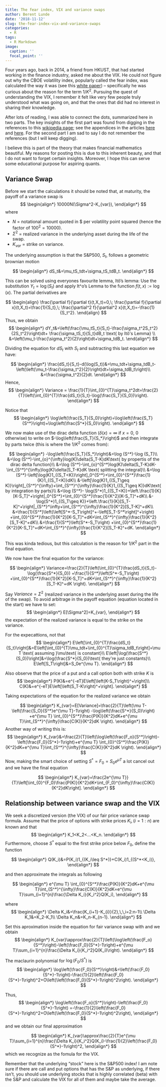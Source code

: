 ```yaml
---
title: The fear index, VIX and variance swaps
author: Berent Lunde
date: '2018-11-12'
slug: the-fear-index-vix-and-variance-swaps
categories:
  - R
tags:
  - R Markdown
image:
  caption: ''
  focal_point: ''
---
```



Four years ago, back in 2014, a friend from HKUST, that had started working in the finance industry, asked me about the VIX.
He could not figure out why the CBOE volatility index, popularly called the fear index, was calculated the way it was (see this [white paper](https://www.cboe.com/micro/vix/vixwhite.pdf)) -- specifically he was curious about the reason for the term $1/K^2$.
Pursuing the quest of understanding the VIX, I remember it felt like very few people truly understood what was going on, and that the ones that did had no interest in sharing their knowledge.

After lots of reading, I was able to connect the dots, summarized here in two parts.
The key insights of the first part was found from digging in the references to this [wikipedia page](https://en.wikipedia.org/wiki/Variance_swap); see the appendices in the articles [here](https://faculty.baruch.cuny.edu/lwu/papers/CarrWuRFS2009.pdf) and [here](http://pricing.online.fr/docs/TradingVolatilityStrat.pdf).
For the second part I am sad to say I do not remember the references (but I will keep digging).

I believe this is part of the theory that makes financial mathematics beautiful.
My reasons for posting this is due to this inherent beauty, and that I do not want to forget certain insights.
Moreover, I hope this can serve some educational purpose for aspiring quants. 

## Variance Swap
Before we start the calculations it should be noted that, at maturity, the payoff of a variance swap is
$$
\begin{align*}
10000N(\Sigma^2-K_{var}),
\end{align*}
$$
where 

- $N$ = notational amount quoted in \$ per volatility point squared (hence the factor of $100^2=10000$).
- $\Sigma^2$ = realized variance in the underlying asset during the life of the swap.
- $K_{var}$ = strike on variance.


The underlying assumption is that the S\&P500, $S_t$, follows a geometric brownian motion

$$
\begin{align*}
dS_t&=\mu_tS_tdt+\sigma_tS_tdB_t.
\end{align*}
$$

This can be solved using everyones favourite lemma, Itô's lemma:
Use the substitution $Y_t=\log (S_t)$ and apply It\^o's Lemma to the function $f(t,x):=\log (x)$.
The partial derivatives are

$$
\begin{align}
\frac{\partial f}{\partial t}(t,X_t)=0,\;
\frac{\partial f}{\partial x}(t,X_t)=\frac{1}{S_t},\;
\frac{\partial^2 f}{\partial^2 x}(t,X_t)=-\frac{1}{S_t^2}. 
\end{align}
$$
Thus, we obtain 
$$
\begin{align*}
dY_t&=\left(\frac{\mu_tS_t}{S_t}-\frac{\sigma_t^2S_t^2}{2S_t^2}\right)dt+
\frac{\sigma_tS_t}{S_t}dB_t \text{ by Itô's Lemma} \\
&=\left(\mu_t-\frac{\sigma_t^2}{2}\right)dt+\sigma_tdB_t.
\end{align*}
$$

Dividing the equation for $dS_t$ with $S_t$ and subtracting this last equation we have:

$$
\begin{align*}
\frac{dS_t}{S_t}-d(\log(S_t))&=\mu_tdt+\sigma_tdB_t-\left(\left(\mu_t-\frac{\sigma_t^2}{2}\right)dt+\sigma_tdB_t\right)\\
&=\frac{\sigma_t^2}{2}dt.
\end{align*}
$$
Hence,
$$
\begin{align*}
Variance = \frac{1}{T}\int_{0}^{T}\sigma_t^2dt=\frac{2}{T}\left(\int_{0}^{T}\frac{dS_t}{S_t}-\log(\frac{S_T}{S_0})\right).
\end{align*}
$$

Notice that
$$
\begin{align*}
\log\left(\frac{S_T}{S_0}\right)=\log\left(\frac{S_T}{S^*}\right)+\log\left(\frac{S^*}{S_0}\right).
\end{align*}
$$

We now make use of the dirac delta function ($\delta(x)=\infty$ if $x=0$, $0$ otherwise) to write on $-\log\left(\frac{S_T}{S_*}\right)$ and then integrate by parts twice (this is where the $1/K^2$ comes from):

$$
\begin{align*}
-\log\left(\frac{S_T}{S_*}\right)&=\log (S^*)-\log (S_T)\\
&=\log (S^*)-\int_{o}^{\infty}log(K)\delta(S_T-K)dK\text{ by propertis of the dirac delta function}\\
&=\log (S^*)-\int_{o}^{S^*}log(K)\delta(S_T-K)dK-\int_{S^*}^{\infty}log(K)\delta(S_T-K)dK \text{ splitting the integral}\\
&=\log (S^*)-\left[\log(K)1_{(S_T<K)}\right]_0^{S^*}+\int_{0}^{S^*}\frac{1}{K}1_{(S_T<K)}dK\\
&-\left[\log(K)1_{(S_T\geq K)}\right]_{S^*}^{\infty}+\int_{S^*}^{\infty}\frac{1}{K}1_{(S_T\geq K)}dK\text{ by integration by parts}\\
&=\log (S^*)- \log(S^*)1_{(S_T<K)}+\left.\frac{1}{K}[K-S_T]^+\right|_0^{S^*}+\int_{0}^{S^*}\frac{1}{K^2}[K-S_T]^+dK\\
&-\log(S^*)1_{(S_T\geq K)}+\left.\frac{1}{K}[S_T-K]^+\right|_{S^*}^\infty+\int_{S^*}^{\infty}\frac{1}{K^2}[S_T-K]^+dK\\
&=\frac{1}{S^*}\left(\left[S^*-S_T\right]^+-\left[S_T-S^*\right]^+\right)
+\int_{0}^{S^*}\frac{1}{K^2}[K-S_T]^+dK+\int_{S^*}^{\infty}\frac{1}{K^2}[S_T-K]^+dK\\
&=\frac{1}{S^*}\left(S^*-S_T\right)
+\int_{0}^{S^*}\frac{1}{K^2}[K-S_T]^+dK+\int_{S^*}^{\infty}\frac{1}{K^2}[S_T-K]^+dK.
\end{align*}
$$

This was kinda tedious, but this calculation is the reason for $1/K^2$ part in the final equation.

We now have the final equation for the variance:

$$
\begin{align*}
Variance=\frac{2}{T}\left(\int_{0}^{T}\frac{dS_t}{S_t}-\log(\frac{S^*}{S_0})
+\frac{1}{S^*}\left(S^*-S_T\right)
+\int_{0}^{S^*}\frac{1}{K^2}[K-S_T]^+dK+\int_{S^*}^{\infty}\frac{1}{K^2}[S_T-K]^+dK
\right).
\end{align*}
$$

Say $Variance = \Sigma^2$ (realized variance in the underlying asset during the life of the swap). To avoid arbitrage in the payoff equation (equation located in the start) we have to set:
$$
\begin{align*}
E[\Sigma^2]=K_{var},
\end{align*}
$$
the expectation of the realized variance is equal to the strike on the variance.

For the expecattions, not that
$$
\begin{align*}
E\left[\int_{0}^{T}\frac{dS_t}{S_t}\right]&=E\left[\int_{0}^{T}\mu_tdt+\int_{0}^{T}\sigma_tdB_t\right]=\mu T \text{ assuming }\mu\text{ is constant}\\
E\left[\log(\frac{S^*}{S_0})\right]&=\log(\frac{S^*}{S_0})\text{ they're just constants}\\
E\left[S_T\right]&=S_0e^{\mu T}.
\end{align*}
$$

Also observe that the price of a put and a call option both with strike $K$ is
$$
\begin{align*}
P(K)&=e^{-eT}E\left[\left(K-S_T\right)^+\right]\\
C(K)&=e^{-eT}E\left[\left(S_T-K\right)^+\right].
\end{align*}
$$

Taking expectations of the equation for the realized variance we obtain 

$$
\begin{align*}
K_{var}=E[Variance]=\frac{2}{T}\left(\mu T-\left(\frac{S_O}{S^*}e^{\mu T}-1\right)
-\log\left(\frac{S^*}{S_0}\right)
+e^{\mu T}
\int_{0}^{S^*}\frac{P(K)}{K^2}dK+e^{\mu T}\int_{S^*}^{\infty}\frac{C(K)}{K^2}dK
\right).
\end{align*}
$$
Another way of writing this is:
$$
\begin{align*}
K_{var}&=\frac{2}{T}\left(\log\left(\frac{F_o}{S^*}\right)-\left(\frac{F_0}{S^*}-1\right)+e^{\mu T}
\int_{0}^{S^*}\frac{P(K)}{K^2}dK+e^{\mu T}\int_{S^*}^{\infty}\frac{C(K)}{K^2}dK
\right).
\end{align*}
$$
Now, making the smart choice of setting $S^*=F_0=S_0e^{\mu T}$ a lot cancel out and we have the final equation

$$
\begin{align*}
K_{var}=\frac{2e^{\mu T}}{T}\left[\int_{0}^{F_0}\frac{P(K)}{K^2}dK+\int_{F_0}^{\infty}\frac{C(K)}{K^2}dK\right].
\end{align*}
$$


## Relationship between variance swap and the VIX


We seek a discretized version (the VIX) of our fair price variance swap formula. 
Assume that the price of options with strike prices $K_i,\,(i=1:n)$ are known and that
$$
\begin{align*}
K_1<K_2<...<K_n.
\end{align*}
$$
Furthermore, choose $S^*$ equal to the first strike price below $F_0$, define the function

$$
\begin{align*}
Q(K_i)&=P(K_i)1_{(K_i\leq S^*)}+C(K_i)1_{(S^*<K_i)},
\end{align*} 
$$

and then approximate the integrals as following

$$
\begin{align*}
e^{\mu T}
\int_{0}^{S^*}\frac{P(K)}{K^2}dK+e^{\mu T}\int_{S^*}^{\infty}\frac{C(K)}{K^2}dK=e^{\mu T}\sum_{i=1}^{n}\frac{\Delta K_i}{K_i^2}Q(K_i),
\end{align*}
$$

where
$$
\begin{align*}
\Delta K_i&=\frac{K_{i+1}-K_{i}}{2},\,\,i=2:n-1\\
\Delta K_1&=K_2-K_1\\
\Delta K_n&=K_n-K_{n-1}.
\end{align*}
$$

Set this aproximation inside the equation for fair variance swap with and we obtain
$$
\begin{align*}
K_{var}\approx\frac{2}{T}\left(\log\left(\frac{F_o}{S^*}\right)-\left(\frac{F_0}{S^*}-1\right)+e^{\mu T}\sum_{i=1}^{n}\frac{\Delta K_i}{K_i^2}Q(K_i)\right).
\end{align*}
$$

The maclaurin polynomial for $\log(F_0/S^*)$ is
$$
\begin{align*}
\log\left(\frac{F_0}{S^*}\right)&=\left(\frac{F_0}{S^*}-1\right)-\frac{1}{2}\left(\frac{F_0}{S^*}-1\right)^2+O\left(\left(\frac{F_0}{S^*}-1\right)^2\right).
\end{align*}
$$

Thus,
$$
\begin{align*}
\log\left(\frac{F_o}{S^*}\right)-\left(\frac{F_0}{S^*}-1\right)
=-\frac{1}{2}\left(\frac{F_0}{S^*}-1\right)^2+O\left(\left(\frac{F_0}{S^*}-1\right)^2\right),
\end{align*}
$$
and we obtain our final approximation

$$
\begin{align*}
K_{var}\approx\frac{2}{T}e^{\mu T}\sum_{i=1}^{n}\frac{\Delta K_i}{K_i^2}Q(K_i)-\frac{1}{2}\left(\frac{F_0}{S^*}-1\right)^2,
\end{align*}
$$
which we recognize as the fomula for the VIX.

Remember that the underlying "stock" here is the S\&P500 index! I am note sure if there are call and put options that has the S\&P as underlying, if there isn't, you should use underlying stocks that is highly correlated (beta) with the S\&P and calculate the VIX for all of them and maybe take the average.